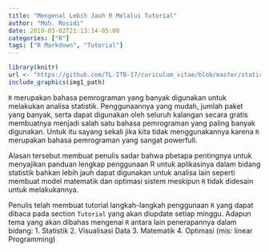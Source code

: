 ```yaml
---
title: "Mengenal Lebih Jauh R Melalui Tutorial"
author: "Moh. Rosidi"
date: 2019-03-02T21:13:14-05:00
categories: ["R"]
tags: ["R Markdown", "Tutorial"]
---
```



```r
library(knitr)
url <- "https://github.com/TL-ITB-17/curiculum_vitae/blob/master/static/post/Restaurant-Website-Analytics.png"
include_graphics(img1_path)

```





`R` merupakan bahasa pemrograman yang banyak digunakan untuk melakukan analisa statistik. Penggunaannya yang mudah, jumlah paket yang banyak, serta dapat digunakan oleh seluruh kalangan secara gratis membuatnya menjadi salah satu bahasa pemrograman yang paling banyak digunakan. Untuk itu sayang sekali jika kita tidak menggunakannya karena `R` merupakan bahasa pemrograman yang sangat powerfull.

Alasan tersebut membuat penulis sadar bahwa pbetapa pentingnya untuk menyajikan panduan lengkap penggunaan R untuk aplikasinya dalam bidang statistik bahkan lebih jauh dapat digunakan untuk analisa lain seperti membuat model matematik dan optimasi sistem meskipun `R` tidak didesain untuk melakukannya.

Penulis telah membuat tutorial langkah-langkah penggunaan `R` yang dapat dibaca pada section `Tutorial` yang akan diupdate setiap minggu. Adapun tema yang akan dibahas mengenai `R` antara lain penerapannya dalam bidang:
1. Statistik
2. Visualisasi Data
3. Matematik
4. Optimasi (mis: linear Programming)

